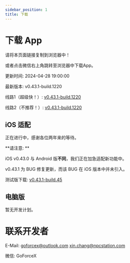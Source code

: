 ```yaml
---
sidebar_position: 1
title: 下载
---
```



# 下载 App

请将本页面链接复制到浏览器中！

或者点击微信右上角跳转至浏览器中下载App。

更新时间: 2024-04-28 19:00:00

最新版本: v0.43.1-build.1220

线路1（超级快！）: [v0.43.1-build.1220](https://app-dist-1307054264.file.myqcloud.com/actions/prescore_flutter/220/apk/app-release-signed.apk)

线路2（不推荐！）: [v0.43.1-build.1220](https://dl.bjbybbs.com/actions/prescore_flutter/220/apk/app-release-signed.apk)

## iOS 适配

正在进行中，感谢各位两年来的等待。

**请注意: **

iOS v0.43.0 与 Android 版**不同**，我们正在加急适配新功能中。

v0.43.1 为 BUG 修复更新，而该 BUG 在 iOS 版本中并未引入。

测试版下载: [v0.43.1-build.45](https://app-dist-1307054264.file.myqcloud.com/actions/prescore_flutter_ipa/45/PrescoreFlutter.ipa)

## 电脑版

暂无开发计划。

# 联系开发者

E-Mail: [goforcex@outlook.com](mailto:goforcex@outlook.com) [xin.chang@npcstation.com](mailto:xin.chang@npcstation.com)

微信: <Heimu>GoForceX</Heimu>